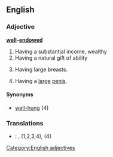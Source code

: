 ==English==

===Adjective===
'''[[well]]-[[endowed]]'''

# Having a substantial income, wealthy
# Having a natural gift of ability
# {{euphemism}} Having large breasts.
# {{euphemism}} Having a [[large]] [[penis]].

====Synonyms====
*[[well-hung]] (4)

===Translations===
{{trans-top|wealthy}}
{{trans-mid}}
{{trans-bottom}}

{{trans-top|having a natural gift of ability}}
{{trans-mid}}
{{trans-bottom}}

{{trans-top|having large breasts}}
{{trans-mid}}
{{trans-bottom}}

{{trans-top|having a large penis}}
{{trans-mid}}
{{trans-bottom}}

{{checktrans-top}}
* {{ttbc|Spanish}}: {{t+|es|bien dotado|m}}, {{t+|es|bien dotada|f}} (1,2,3,4), {{t+|es|grosero|m}} (4)
{{checktrans-bottom}}

[[Category:English adjectives]]